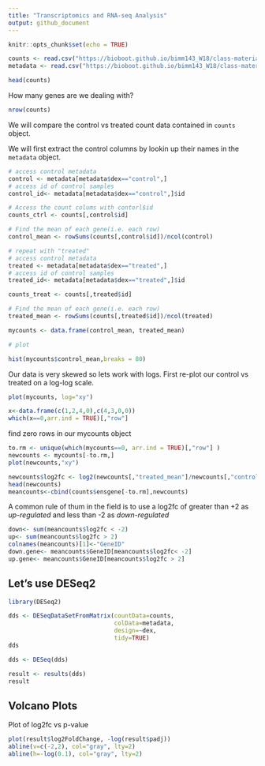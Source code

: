 ```yaml
---
title: "Transcriptomics and RNA-seq Analysis"
output: github_document
---
```


```r
knitr::opts_chunk$set(echo = TRUE)
```

```r
counts <- read.csv("https://bioboot.github.io/bimm143_W18/class-material/airway_scaledcounts.csv", stringsAsFactors = FALSE)
metadata <- read.csv("https://bioboot.github.io/bimm143_W18/class-material/airway_metadata.csv", stringsAsFactors = FALSE)
```

```r
head(counts)
```

How many genes are we dealing with?

```r
nrow(counts)
```

We will compare the control vs treated count data contained in `counts` object.

We will first extract the control columns by lookin up their names in the `metadata` object.

```r
# access control metadata
control <- metadata[metadata$dex=="control",]
# access id of control samples
control_id<- metadata[metadata$dex=="control",]$id

```

```r
# Access the count colums with contorl$id
counts_ctrl <- counts[,control$id]

# Find the mean of each gene(i.e. each row)
control_mean <- rowSums(counts[,control$id])/ncol(control)

```

```r
# repeat with "treated" 
# access control metadata
treated <- metadata[metadata$dex=="treated",]
# access id of control samples
treated_id<- metadata[metadata$dex=="treated",]$id

counts_treat <- counts[,treated$id]

# Find the mean of each gene(i.e. each row)
treated_mean <- rowSums(counts[,treated$id])/ncol(treated)

```

```r
mycounts <- data.frame(control_mean, treated_mean)

# plot

hist(mycounts$control_mean,breaks = 80)
```

Our data is very skewed so lets work with logs. First re-plot our control vs treated on a log-log scale.

```r

plot(mycounts, log="xy")

```
```r
x<-data.frame(c(1,2,4,0),c(4,3,0,0))
which(x==0,arr.ind = TRUE)[,"row"]

```
find zero rows in our mycounts object
```r
to.rm <- unique(which(mycounts==0, arr.ind = TRUE)[,"row"] )
newcounts <- mycounts[-to.rm,]
plot(newcounts,"xy")
```

```r
newcounts$log2fc <- log2(newcounts[,"treated_mean"]/newcounts[,"control_mean"])
head(newcounts)
meancounts<-cbind(counts$ensgene[-to.rm],newcounts)

```

A common rule of thum in the field is to use a log2fc of greater than +2 as *up-regulated* and less than -2 as *down-regulated*
```r
down<- sum(meancounts$log2fc < -2)
up<- sum(meancounts$log2fc > 2)
colnames(meancounts)[1]<-"GeneID"
down.gene<- meancounts$GeneID[meancounts$log2fc< -2]
up.gene<- meancounts$GeneID[meancounts$log2fc > 2]
```

## Let's use DESeq2

```r
library(DESeq2)

```

```r
dds <- DESeqDataSetFromMatrix(countData=counts, 
                              colData=metadata, 
                              design=~dex, 
                              tidy=TRUE)
dds
```

```r
dds <- DESeq(dds)
```

```r
result <- results(dds) 
result
```

## Volcano Plots

Plot of log2fc vs p-value
```r
plot(result$log2FoldChange, -log(result$padj))
abline(v=c(-2,2), col="gray", lty=2)
abline(h=-log(0.1), col="gray", lty=2)

```

